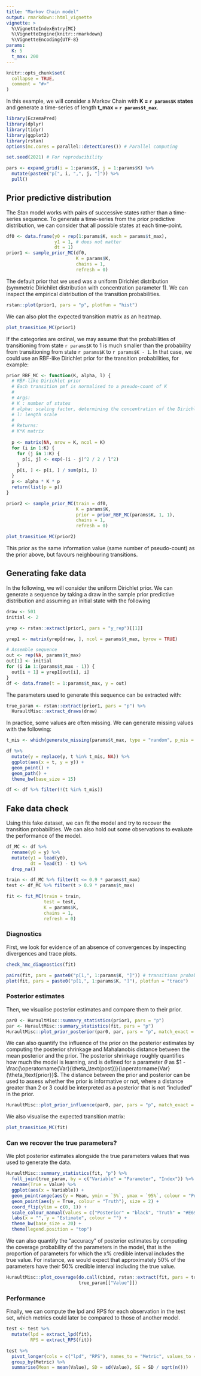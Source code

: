 ```yaml
---
title: "Markov Chain model"
output: rmarkdown::html_vignette
vignette: >
  %\VignetteIndexEntry{MC}
  %\VignetteEngine{knitr::rmarkdown}
  %\VignetteEncoding{UTF-8}
params:
  K: 5
  t_max: 200
---
```

  
```r
knitr::opts_chunk$set(
  collapse = TRUE,
  comment = "#>"
)
```

In this example, we will consider a Markov Chain with **K = `r params$K` states** and generate a time-series of length **t_max = `r params$t_max`**.

```r
library(EczemaPred)
library(dplyr)
library(tidyr)
library(ggplot2)
library(rstan)
options(mc.cores = parallel::detectCores()) # Parallel computing

set.seed(2021) # For reproducibility
```

```r
pars <- expand_grid(i = 1:params$K, j = 1:params$K) %>%
  mutate(paste0("p[", i, ",", j, "]")) %>%
  pull()
```
  
## Prior predictive distribution
  
The Stan model works with pairs of successive states rather than a time-series sequence.
To generate a time-series from the prior predictive distribution, we can consider that all possible states at each time-point.
  
```r
df0 <- data.frame(y0 = rep(1:params$K, each = params$t_max),
                  y1 = 1, # does not matter
                  dt = 1)
prior1 <- sample_prior_MC(df0,
                          K = params$K,
                          chains = 1,
                          refresh = 0)
```
  
The default prior that we used was a uniform Dirichlet distribution (symmetric Dirichilet distribution with concentration parameter 1).
We can inspect the empirical distribution of the transition probabilities.
  
```r
rstan::plot(prior1, pars = "p", plotfun = "hist")
```

We can also plot the expected transition matrix as an heatmap.

```r
plot_transition_MC(prior1)
```

If the categories are ordinal, we may assume that the probabilities of transitioning from state `r params$K` to 1 is much smaller than the probability from transitioning from state `r params$K` to `r params$K - 1`.
In that case, we could use an RBF-like Dirichlet prior for the transition probabilities, for example:

```r
prior_RBF_MC <- function(K, alpha, l) {
  # RBF-like Dirichlet prior
  # Each transition pmf is normalised to a pseudo-count of K
  #
  # Args:
  # K : number of states
  # alpha: scaling factor, determining the concentration of the Dirichlet distribution
  # l: length scale
  #
  # Returns:
  # K*K matrix
  
  p <- matrix(NA, nrow = K, ncol = K)
  for (i in 1:K) {
    for (j in 1:K) {
      p[i, j] <- exp(-(i - j)^2 / 2 / l^2)
    }
    p[i, ] <- p[i, ] / sum(p[i, ])
  }
  p <- alpha * K * p
  return(list(p = p))
}

prior2 <- sample_prior_MC(train = df0,
                          K = params$K,
                          prior = prior_RBF_MC(params$K, 1, 1),
                          chains = 1,
                          refresh = 0)

plot_transition_MC(prior2)
```

This prior as the same information value (same number of pseudo-count) as the prior above, but favours neighbouring transitions.

## Generating fake data

In the following, we will consider the uniform Dirichlet prior.
We can generate a sequence by taking a draw in the sample prior predictive distribution and assuming an initial state with the following

```r
draw <- 501
initial <- 2

yrep <- rstan::extract(prior1, pars = "y_rep")[[1]]

yrep1 <- matrix(yrep[draw, ], ncol = params$t_max, byrow = TRUE)

# Assemble sequence
out <- rep(NA, params$t_max)
out[1] <- initial
for (i in 1:(params$t_max - 1)) {
  out[i + 1] = yrep1[out[i], i]
}
df <- data.frame(t = 1:params$t_max, y = out)
```

The parameters used to generate this sequence can be extracted with:

```r
true_param <- rstan::extract(prior1, pars = "p") %>%
  HuraultMisc::extract_draws(draw)
```

In practice, some values are often missing.
We can generate missing values with the following:

```r
t_mis <- which(generate_missing(params$t_max, type = "random", p_mis = 0.2))

df %>%
  mutate(y = replace(y, t %in% t_mis, NA)) %>%
  ggplot(aes(x = t, y = y)) +
  geom_point() +
  geom_path() +
  theme_bw(base_size = 15)

df <- df %>% filter(!(t %in% t_mis))
```

## Fake data check

Using this fake dataset, we can fit the model and try to recover the transition probabilities.
We can also hold out some observations to evaluate the performance of the model.

```r
df_MC <- df %>%
  rename(y0 = y) %>%
  mutate(y1 = lead(y0),
         dt = lead(t) - t) %>%
  drop_na()

train <- df_MC %>% filter(t <= 0.9 * params$t_max)
test <- df_MC %>% filter(t > 0.9 * params$t_max)

fit <- fit_MC(train = train,
              test = test,
              K = params$K,
              chains = 1,
              refresh = 0)
```

### Diagnostics

First, we look for evidence of an absence of convergences by inspecting divergences and trace plots.

```r
check_hmc_diagnostics(fit)

pairs(fit, pars = paste0("p[1,", 1:params$K, "]")) # transitions probabilities from state 1
plot(fit, pars = paste0("p[1,", 1:params$K, "]"), plotfun = "trace")
```

### Posterior estimates

Then, we visualise posterior estimates and compare them to their prior.

```r
par0 <- HuraultMisc::summary_statistics(prior1, pars = "p")
par <- HuraultMisc::summary_statistics(fit, pars = "p")
HuraultMisc::plot_prior_posterior(par0, par, pars = "p", match_exact = FALSE)
```

We can also quantify the influence of the prior on the posterior estimates by computing the posterior shrinkage and Mahalanobis distance between the mean posterior and the prior.
The posterior shrinkage roughly quantifies how much the model is learning, and is defined for a parameter $\theta$ as $1 - \frac{\operatorname{Var}(\theta_\text{post})}{\operatorname{Var}(\theta_\text{prior}}$.
The distance between the prior and posterior can be used to assess whether the prior is informative or not, where a distance greater than 2 or 3 could be interpreted as a posterior that is not "included" in the prior.

```r
HuraultMisc::plot_prior_influence(par0, par, pars = "p", match_exact = FALSE)
```

We also visualise the expected transition matrix:

```r
plot_transition_MC(fit)
```

### Can we recover the true parameters?

We plot posterior estimates alongside the true parameters values that was used to generate the data.

```r
HuraultMisc::summary_statistics(fit, "p") %>%
  full_join(true_param, by = c("Variable" = "Parameter", "Index")) %>%
  rename(True = Value) %>%
  ggplot(aes(x = Variable)) +
  geom_pointrange(aes(y = Mean, ymin = `5%`, ymax = `95%`, colour = "Posterior")) +
  geom_point(aes(y = True, colour = "Truth"), size = 2) +
  coord_flip(ylim = c(0, 1)) +
  scale_colour_manual(values = c("Posterior" = "black", "Truth" = "#E69F00")) +
  labs(x = "", y = "Estimate", colour = "") +
  theme_bw(base_size = 20) +
  theme(legend.position = "top")
```

We can also quantify the "accuracy" of posterior estimates by computing the coverage probability of the parameters in the model, that is the proportion of parameters for which the x% credible interval includes the true value.
For instance, we would expect that approximately 50% of the parameters have their 50% credible interval including the true value.

```r
HuraultMisc::plot_coverage(do.call(cbind, rstan::extract(fit, pars = true_param[["Parameter"]])),
                           true_param[["Value"]])
```

### Performance

Finally, we can compute the lpd and RPS for each observation in the test set, which metrics could later be compared to those of another model.

```r
test <- test %>%
  mutate(lpd = extract_lpd(fit),
         RPS = extract_RPS(fit))

test %>%
  pivot_longer(cols = c("lpd", "RPS"), names_to = "Metric", values_to = "Value") %>%
  group_by(Metric) %>%
  summarise(Mean = mean(Value), SD = sd(Value), SE = SD / sqrt(n()))
```
